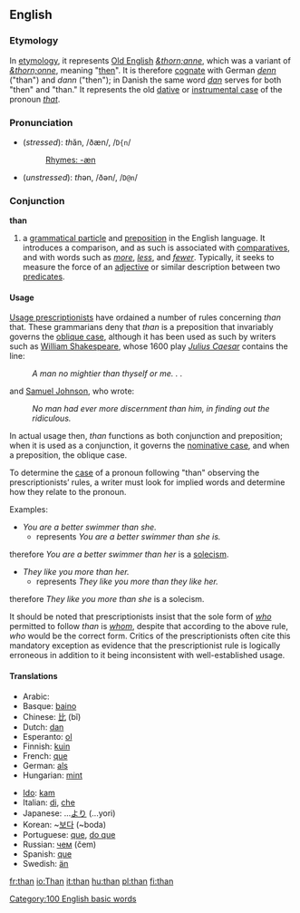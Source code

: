 ==English==

{{rank|has|could|our|64|than|some|other|very}}

===Etymology===
In [[etymology]], it represents [[Old English]] ''[[&thorn;anne]]'', which was a variant of ''[[&thorn;onne]]'', meaning "[[then]]". It is therefore [[cognate]] with German ''[[denn]]'' ("than") and ''dann'' ("then"); in Danish the same word ''[[dan]]'' serves for both "then" and "than." It represents the old [[dative case|dative]] or [[instrumental case]] of the pronoun ''[[that]]''.

===Pronunciation===
*(''stressed''): ''th''ăn, /ðæn/, /<tt>D{n</tt>/
*:[[Rhymes:English:-æn|Rhymes: -æn]]
*(''unstressed''): ''th''ən, /ðən/, /<tt>D@n</tt>/

===Conjunction===
'''than'''

# a [[w:grammatical particle|grammatical particle]] and [[preposition]] in the English language. It  introduces a comparison, and as such is associated with [[comparative]]s, and with words such as ''[[more]]'', ''[[less]]'', and ''[[fewer]]''. Typically, it seeks to measure the force of an [[adjective]] or similar description between two [[predicate]]s.

====Usage====
[[w:Prescription (linguistics)|Usage prescriptionists]] have ordained a number of rules concerning ''than'' that. These grammarians deny that ''than'' is a preposition that invariably governs the [[oblique case]], although it has been used as such by writers such as [[w:William Shakespeare|William Shakespeare]], whose 1600 play ''[[w:Julius Caesar (play)|Julius Caesar]]'' contains the line:
:''A man no mightier than thyself or me. . .''

and [[w:Samuel Johnson|Samuel Johnson]], who wrote:
:''No man had ever more discernment than him, in finding out the ridiculous.''

In actual usage then, ''than'' functions as both conjunction and preposition; when it is used as a conjunction, it governs the [[nominative case]], and when a preposition, the oblique case.

To determine the [[case]] of a pronoun following "than" observing the prescriptionists’ rules, a writer must look for implied words and determine how they relate to the pronoun.

Examples:

* ''You are a better swimmer than she.''
** represents ''You are a better swimmer than she is.''

therefore ''You are a better swimmer than her'' is a [[solecism]].

* ''They like you more than her.''
** represents ''They like you more than they like her.''

therefore ''They like you more than she'' is a solecism.

It should be noted that prescriptionists insist that the sole form of ''[[who]]'' permitted to follow ''than'' is ''[[whom]]'', despite that according to the above rule, ''who'' would be the correct form. Critics of the prescriptionists often cite this mandatory exception as evidence that the prescriptionist rule is logically erroneous in addition to it being inconsistent with well-established usage.

====Translations====
{{top}}
*Arabic: {{ARchar|[[من]]}} {{Unicode|(min)}}
*Basque: [[baino]]
*Chinese: [[比]] (bǐ)
*Dutch: [[dan]]
*Esperanto: [[ol]]
*Finnish: [[kuin]]
*French: [[que]]
*German: [[als]]
*Hungarian: [[mint#Hungarian|mint]]
{{mid}}
*[[Ido]]: [[kam]]
*Italian: [[di]], [[che]]
*Japanese: ...[[より]] (...yori)
*Korean: ~[[보다]] (~boda)
*Portuguese: [[que]], [[do que]]
*Russian: [[чем]] (čem)
*Spanish: [[que]]
*Swedish: [[än]]
{{bottom}}

[[Category:100 English basic words]]

[[fr:than]]
[[io:Than]]
[[it:than]]
[[hu:than]]
[[pl:than]]
[[fi:than]]